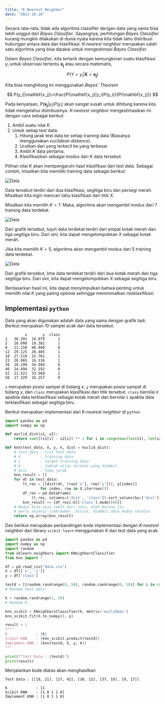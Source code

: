```yaml
---
title: "K-Nearest Neighbor"
date: "2021-10-20"
---
```


Secara rata-rata, tidak ada algoritma classifier dengan data yang sama bisa lebih unggul dari *Bayes Classifier*. Sayangnya, perhitungan *Bayes Classifier* kurang mungkin dilakukan di dunia nyata karena kita tidak tahu distribusi hubungan antara data dan klasifikasi. *K-nearest neighbor* merupakan salah satu algoritma yang bisa dipakai untuk mengestimasi *Bayes Classifier*.

Dalam *Bayes Classifier*, kita tertarik dengan kemungkinan suatu klasifikasi $y_i$ untuk observasi tertentu $\mathbf{x_j}$ atau secara matematis, 

$$
P(Y=y_i|\mathbf{X}=\mathbf{x_j})
$$

Kita bisa menghitung ini menggunakan *Bayes' Theorem*

$$
P(y_i|\mathbf{x_j})=\frac{P(\mathbf{x_j}|y_i)P(y_i)}{P(\mathbf{x_j})}
$$

Pada kenyataan, $P(\mathbf{x_j}|y_i)P(y_i)$ akan sangat susah untuk dihitung karena kita tidak mengetahui distribusinya. *K-nearest neighbor* mengestimasikan ini dengan cara sebagai berikut:

 1. Ambil suatu nilai $K$.
 2. Untuk setiap test data:
     1. Hitung jarak test data ke setiap training data (Biasanya menggunakan *euclidean distance*).
     2. Urutkan dari yang terkecil ke yang terbesar.
     3. Ambil $K$ data pertama.
     4. Klasifikasikan sebagai modus dari $K$ data tersebut.

Pilihan nilai $K$ akan mempengaruhi hasil klasifikasi dari test data. Sebagai contoh, misalkan kita memiliki training data sebagai berikut:

![Data](./graph1.jpg)

Data tersebut terdiri dari dua klasifikasi, segitiga biru dan persegi merah. Misalkan kita ingin mencari tahu klasifikasi dari titik $X$.

Misalkan kita memilih $K=7$. Maka, algoritma akan mengambil modus dari $7$ training data terdekat.

![Data](./graph2.jpg)

Dari grafik tersebut, tujuh data terdekat terdiri dari empat kotak merah dan tiga segitiga biru. Dari sini, kita dapat mengelompokkan $X$ sebagai kotak merah.

Jika kita memilih $K=5$, algoritma akan mengambil modus dari $5$ training data terdekat.

![Data](./graph3.jpg)

Dari grafik tersebut, lima data terdekat terdiri dari dua kotak merah dan tiga segitiga biru. Dari sini, kita dapat mengelompokkan $X$ sebagai segitiga biru.

Berdasarkan hasil ini, kita dapat menyimpulkan bahwa penting untuk memilih nilai $K$ yang paling optimal sehingga meminimalkan misklasifikasi.

## Implementasi `python`

Data yang akan digunakan adalah data yang sama dengan grafik tadi. Berikut merupakan 10 sampel acak dari data tersebut.

```
         x       y  class
1   30.391  19.079      1
2   28.098  19.382      1
8   21.150  40.940      0
12  29.125  20.485      1
18  27.519  32.761      1
23  28.965  16.136      1
38  10.199  34.994      0
46  24.494  32.192      0
52  21.521  33.569      1
56  17.329  16.257      0
```

`x` merupakan posisi sampel di bidang $x$, `y` merupakan posisi sampel di bidang $y$, dan `class` merupakan klasifikasi dari titik tersebut. `class` bernilai `0` apabila data terklasifikasi sebagai kotak merah dan bernilai `1` apabila data terklasifikasi sebagai segitiga biru.

Berikut merupakan implementasi dari *K-nearest neighbor* di `python`

```python
import pandas as pd
import numpy as np

def euclid_dist(s1, s2):
    return sum([(s1[i] - s2[i]) ** 2 for i in range(max(len(s1), len(s2)))]) ** 0.5

def knn(test_data, X, y, k, dist = euclid_dist):
    # test_data : list test data
    # X         : training data
    # y         : target training data
    # k         : Jumlah nilai teratas yang diambil
    # dist      : tipe jarak
    knn_result = []
    for dt in test_data:
        lt_res = [[dist(dt, (row['x'], row['y'])), y[index]]
                for index, row in X.iterrows()]
        df_res = pd.DataFrame(
            lt_res, columns=['dist', 'class']).sort_values(by=['dist'])
        knn_result += [df_res[:k]['class'].mode()[0]]
    # Modus bisa saja lebih dari satu, oleh karena itu 
    # perlu sejenis tiebreaker. Disini, diambil data modus teratas
    return np.array(knn_result)
```

Dan berikut merupakan perbandingan kode implementasi dengan *K-nearest neighbor* dari library `scikit-learn` menggunakan $K$ dan test data yang acak.

```python
import pandas as pd
import numpy as np
import random
from sklearn.neighbors import KNeighborsClassifier
from knn import *

df = pd.read_csv("data.csv")
X = df[['x', 'y']]
y = df['class']

testd = [[random.randrange(0, 50), random.randrange(0, 50)] for i in range(5)]
# Random test data

k = random.randrange(1, 50)
# Random K

knn_scikit = KNeighborsClassifier(k, metric='euclidean')
knn_scikit.fit(X.to_numpy(), y)

result = \
f"""
K             : {k}
Scikit KNN    : {knn_scikit.predict(testd)}
Implement KNN : {knn(testd, X, y, k)}
"""

print(f"Test Data : {testd}")
print(result)
```

Menjalankan kode diatas akan menghasilkan

```
Test Data : [[18, 21], [27, 42], [16, 12], [37, 10], [9, 17]]

K             : 11
Scikit KNN    : [1 0 1 1 0]
Implement KNN : [1 0 1 1 0]

```
